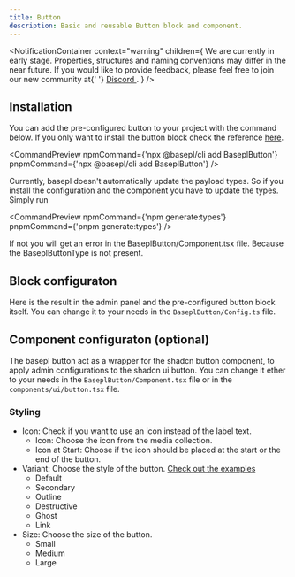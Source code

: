 ```yaml
---
title: Button
description: Basic and reusable Button block and component.
---
```


<NotificationContainer
  context="warning"
  children={
    <span>
      We are currently in early stage. Properties, structures and naming
      conventions may differ in the near future. If you would like to provide
      feedback, please feel free to join our new community at{' '}
      <a href="https://discord.gg/b99KZMW2" target="_blank">
        Discord
      </a>
      .
    </span>
  }
/>

## Installation

You can add the pre-configured button to your project with the command below. If you only want to install the button block check the reference [here](https://basepl.com/docs/getting-started).

<CommandPreview
  npmCommand={'npx @basepl/cli add BaseplButton'}
  pnpmCommand={'npx @basepl/cli add BaseplButton'}
/>

Currently, basepl doesn't automatically update the payload types. So if you install the configuration and the component you have to update the types.
Simply run

<CommandPreview
  npmCommand={'npm generate:types'}
  pnpmCommand={'pnpm generate:types'}
/>

If not you will get an error in the BaseplButton/Component.tsx file. Because the BaseplButtonType is not present.

## Block configuraton

Here is the result in the admin panel and the pre-configured button block itself.
You can change it to your needs in the `BaseplButton/Config.ts` file.

<ConfigPreview name="BaseplButton" imagePath="admin-button.png" />

## Component configuraton (optional)

The basepl button act as a wrapper for the shadcn button component, to apply admin configurations to the shadcn ui button.
You can change it ether to your needs in the `BaseplButton/Component.tsx` file or in the `components/ui/button.tsx` file.

<ComponentPreview name="button-default" componentName="BaseplButton" />

### Styling

- Icon: Check if you want to use an icon instead of the label text.
  - Icon: Choose the icon from the media collection.
  - Icon at Start: Choose if the icon should be placed at the start or the end of the button.
- Variant: Choose the style of the button. [Check out the examples](#example)
  - Default
  - Secondary
  - Outline
  - Destructive
  - Ghost
  - Link
- Size: Choose the size of the button.
  - Small
  - Medium
  - Large

